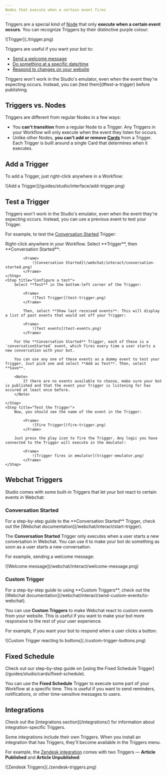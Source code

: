 ```yaml
---
Nodes that execute when a certain event fires
---
```


Triggers are a special kind of [Node](/guides/studio/interface/nodes) that only **execute when a certain event occurs**. You can recognize Triggers by their distinctive purple colour:

<Frame>
![Trigger](./trigger.png)
</Frame>

Triggers are useful if you want your bot to:

- [Send a welcome message](#conversation-started)
- [Do something at a specific date/time](#fixed-schedule)
- [Respond to changes on your website](#custom-trigger)

<Warning>
    Triggers won't work in the Studio's emulator, even when the event they're expecting occurs. Instead, you can [test them](#test-a-trigger) before publishing.
</Warning>

## Triggers vs. Nodes

Triggers are different from regular Nodes in a few ways:

- You **can't transition** from a regular Node to a Trigger. Any Triggers in your Workflow will only execute when the event they listen for occurs.
- Unlike other Nodes, **you can't add or remove [Cards](/guides/studio/cards)** from a Trigger. Each Trigger is built around a single Card that determines when it executes.

## Add a Trigger

To add a Trigger, just right-click anywhere in a Workflow:

<Frame>
![Add a Trigger](/guides/studio/interface/add-trigger.png)
</Frame>

## Test a Trigger

Triggers won't work in the Studio's emulator, even when the event they're expecting occurs. Instead, you can use a previous event to test your Trigger.

For example, to test the [Conversation Started](#conversation-started) Trigger:

<Steps>
    <Step title="Add the Trigger to your Workflow">
        Right-click anywhere in your Workflow. Select **Trigger**, then **Conversation Started**:

            <Frame>
                ![Conversation Started](/webchat/interact/conversation-started.png)
            </Frame>
    </Step>
    <Step title="Configure a test">
        Select **Test** in the bottom-left corner of the Trigger:

            <Frame>
                ![Test Trigger](test-trigger.png)
            </Frame>

            Then, select **Show last received events**. This will display a list of past events that would set off your Trigger:

            <Frame>
                ![Test events](test-events.png)
            </Frame>

        For the **Conversation Started** Trigger, each of these is a `conversationStarted` event, which fires every time a user starts a new conversation with your bot.
        
        You can use any one of these events as a dummy event to test your Trigger. Just pick one and select **Add as Test**. Then, select **Save**.

        <Note>
            If there are no events available to choose, make sure your bot is published and that the event your Trigger is listening for has occured at least once before.
        </Note>

    </Step>
    <Step title="Test the Trigger">
        Now, you should see the name of the event in the Trigger:

            <Frame>
                ![Fire Trigger](fire-trigger.png)
            </Frame>

        Just press the play icon to fire the Trigger. Any logic you have connected to the Trigger will execute in the emulator:

            <Frame>
                ![Trigger fires in emulator](trigger-emulator.png)
            </Frame>
    </Step>
</Steps>

## Webchat Triggers

Studio comes with some built-in Triggers that let your bot react to certain events in Webchat:

### Conversation Started

<Tip>
    For a step-by-step guide to the **Conversation Started** Trigger, check out the [Webchat documentation](/webchat/interact/start-trigger).
</Tip>

The **Conversation Started** Trigger only executes when a user starts a new conversation in Webchat. You can use it to make your bot do something as soon as a user starts a new conversation. 

For example, sending a welcome message:

<Frame>
![Welcome message](/webchat/interact/welcome-message.png)
</Frame>

### Custom Trigger

<Tip>
    For a step-by-step guide to using **Custom Triggers**, check out the [Webchat documentation](/webchat/interact/send-custom-events/to-webchat).
</Tip>

You can use **Custom Triggers** to make Webchat react to custom events from your website. This is useful if you want to make your bot more responsive to the rest of your user experience.

For example, if you want your bot to respond when a user clicks a button:

<Frame>
![Custom Trigger reacting to buttons](./custom-trigger-buttons.png)
</Frame>

## Fixed Schedule

<Tip>
   Check out our step-by-step guide on [using the Fixed Schedule Trigger](/guides/studio/cards/fixed-schedule).
</Tip>

You can use the **Fixed Schedule** Trigger to execute some part of your Workflow at a specific time. This is useful if you want to send reminders, notifications, or other time-sensitive messages to users.

## Integrations

<Tip>
    Check out the [integrations section](/integrations/) for information about integration-specific Triggers.
</Tip>

Some integrations include their own Triggers. When you install an integration that has Triggers, they'll become available in the Triggers menu.

For example, the [Zendesk integration](/integrations/integration-guides/zendesk) comes with two Triggers — **Article Published** and **Article Unpublished**:

<Frame>
![Zendesk Triggers](./zendesk-triggers.png)
</Frame>